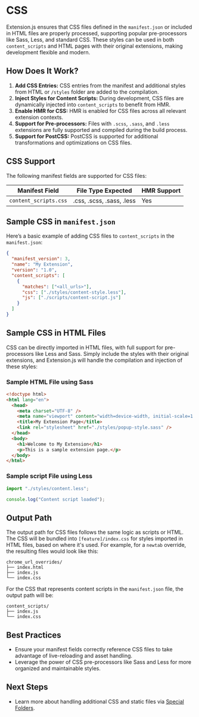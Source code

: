 
<AvatarImage icon="css" />

# CSS

Extension.js ensures that CSS files defined in the `manifest.json` or included in HTML files are properly processed, supporting popular pre-processors like Sass, Less, and standard CSS. These styles can be used in both `content_scripts` and HTML pages with their original extensions, making development flexible and modern.

## How Does It Work?

1. **Add CSS Entries:** CSS entries from the manifest and additional styles from HTML or `/styles` folder are added to the compilation.
2. **Inject Styles for Content Scripts:** During development, CSS files are dynamically injected into `content_scripts` to benefit from HMR.
3. **Enable HMR for CSS:** HMR is enabled for CSS files across all relevant extension contexts.
4. **Support for Pre-processors:** Files with `.scss`, `.sass`, and `.less` extensions are fully supported and compiled during the build process.
5. **Support for PostCSS:** PostCSS is supported for additional transformations and optimizations on CSS files.

## CSS Support

The following manifest fields are supported for CSS files:

| Manifest Field        | File Type Expected        | HMR Support |
| --------------------- | ------------------------- | ----------- |
| `content_scripts.css` | .css, .scss, .sass, .less | Yes         |

## Sample CSS in `manifest.json`

Here’s a basic example of adding CSS files to `content_scripts` in the `manifest.json`:

```json
{
  "manifest_version": 3,
  "name": "My Extension",
  "version": "1.0",
  "content_scripts": [
    {
      "matches": ["<all_urls>"],
      "css": ["./styles/content-style.less"],
      "js": ["./scripts/content-script.js"]
    }
  ]
}
```

## Sample CSS in HTML Files

CSS can be directly imported in HTML files, with full support for pre-processors like Less and Sass. Simply include the styles with their original extensions, and Extension.js will handle the compilation and injection of these styles:

### Sample HTML File using Sass

```html
<!doctype html>
<html lang="en">
  <head>
    <meta charset="UTF-8" />
    <meta name="viewport" content="width=device-width, initial-scale=1.0" />
    <title>My Extension Page</title>
    <link rel="stylesheet" href="./styles/popup-style.sass" />
  </head>
  <body>
    <h1>Welcome to My Extension</h1>
    <p>This is a sample extension page.</p>
  </body>
</html>
```

### Sample script File using Less

```js
import "./styles/content.less";

console.log("Content script loaded");
```

## Output Path

The output path for CSS files follows the same logic as scripts or HTML. The CSS will be bundled into `[feature]/index.css` for styles imported in HTML files, based on where it's used. For example, for a `newtab` override, the resulting files would look like this:

```plaintext
chrome_url_overrides/
├── index.html
├── index.js
└── index.css
```

For the CSS that represents content scripts in the `manifest.json` file, the output path will be:

```plaintext
content_scripts/
├── index.js
└── index.css
```

## Best Practices

- Ensure your manifest fields correctly reference CSS files to take advantage of live-reloading and asset handling.
- Leverage the power of CSS pre-processors like Sass and Less for more organized and maintainable styles.

## Next Steps

- Learn more about handling additional CSS and static files via [Special Folders](../features/special-folders.mdx).
